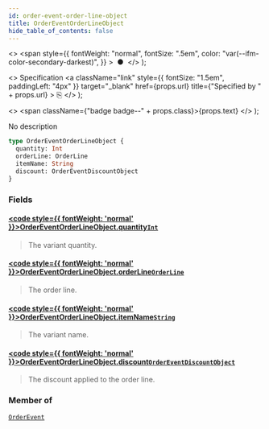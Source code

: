 ```yaml
---
id: order-event-order-line-object
title: OrderEventOrderLineObject
hide_table_of_contents: false
---
```


  <>
    <span
      style={{
        fontWeight: "normal",
        fontSize: ".5em",
        color: "var(--ifm-color-secondary-darkest)",
      }}
    >
      &nbsp;●&nbsp;
    </span>
  </>
);

  <>
    Specification
    <a
      className="link"
      style={{ fontSize: "1.5em", paddingLeft: "4px" }}
      target="\_blank"
      href={props.url}
      title={"Specified by " + props.url}
    >
      ⎘
    </a>
  </>
);

  <>
    <span className={"badge badge--" + props.class}>{props.text}</span>
  </>
);

No description

```graphql
type OrderEventOrderLineObject {
  quantity: Int
  orderLine: OrderLine
  itemName: String
  discount: OrderEventDiscountObject
}
```

### Fields

#### [<code style={{ fontWeight: 'normal' }}>OrderEventOrderLineObject.<b>quantity</b></code>](#)<Bullet />[`Int`](../../../api-reference/miscellaneous/scalars/int) <Badge class="secondary" text="scalar"/>

> The variant quantity.

#### [<code style={{ fontWeight: 'normal' }}>OrderEventOrderLineObject.<b>orderLine</b></code>](#)<Bullet />[`OrderLine`](../../../api-reference/orders/objects/order-line) <Badge class="secondary" text="object"/>

> The order line.

#### [<code style={{ fontWeight: 'normal' }}>OrderEventOrderLineObject.<b>itemName</b></code>](#)<Bullet />[`String`](../../../api-reference/miscellaneous/scalars/string) <Badge class="secondary" text="scalar"/>

> The variant name.

#### [<code style={{ fontWeight: 'normal' }}>OrderEventOrderLineObject.<b>discount</b></code>](#)<Bullet />[`OrderEventDiscountObject`](../../../api-reference/miscellaneous/objects/order-event-discount-object) <Badge class="secondary" text="object"/>

> The discount applied to the order line.

### Member of

[`OrderEvent`](../../../api-reference/orders/objects/order-event) <Badge class="secondary" text="object"/>
